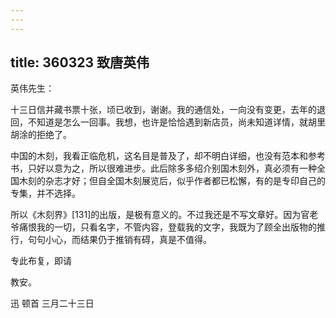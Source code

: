```yaml
---
---
---
```

title: 360323 致唐英伟
---




英伟先生：

十三日信并藏书票十张，顷已收到，谢谢。我的通信处，一向没有变更，去年的退回，不知道是怎么一回事。我想，也许是恰恰遇到新店员，尚未知道详情，就胡里胡涂的拒绝了。

中国的木刻，我看正临危机，这名目是普及了，却不明白详细，也没有范本和参考书，只好以意为之，所以很难进步。此后除多多绍介别国木刻外，真必须有一种全国木刻的杂志才好；但自全国木刻展览后，似乎作者都已松懈，有的是专印自己的专集，并不选择。

所以《木刻界》[131]的出版，是极有意义的。不过我还是不写文章好。因为官老爷痛恨我的一切，只看名字，不管内容，登载我的文字，我既为了顾全出版物的推行，句句小心，而结果仍于推销有碍，真是不值得。

专此布复，即请

教安。

迅 顿首 三月二十三日